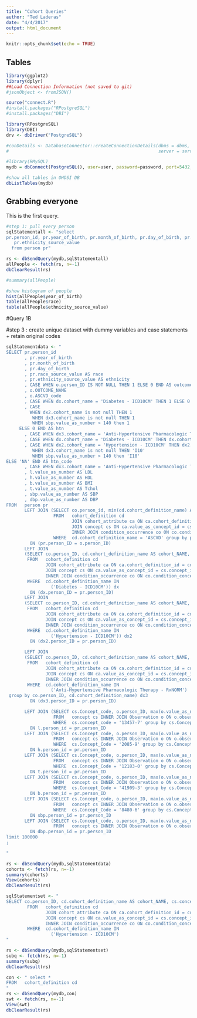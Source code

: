 ```yaml
---
title: "Cohort Queries"
author: "Ted Laderas"
date: "4/4/2017"
output: html_document
---
```


```r
knitr::opts_chunk$set(echo = TRUE)
```

## Tables

```r
library(ggplot2)
library(dplyr)
##Load Connection Information (not saved to git)
#jsonObject <- fromJSON()

source("connect.R")
#install.packages("RPostgreSQL")
#install.packages("DBI")

library(RPostgreSQL)
library(DBI)
drv <- dbDriver("PostgreSQL")

#conDetails <- DatabaseConnector::createConnectionDetails(dbms = dbms, user = user, password=password,
#                                                         server = server, schema = schema, port = port)

#library(RMySQL)
mydb = dbConnect(PostgreSQL(), user=user, password=password, port=5432, dbname="ohdsi_omop", host="cmp03.acc.research.computing")

#show all tables in OHDSI DB
dbListTables(mydb)
```

## Grabbing everyone

This is the first query.

```r
#step 1: pull every person
sqlStatementall <- "select 
pr.person_id, pr.year_of_birth, pr.month_of_birth, pr.day_of_birth, pr.race_source_value as race, 
   pr.ethnicity_source_value 
  from person pr"

rs <- dbSendQuery(mydb,sqlStatementall)
allPeople <- fetch(rs, n=-1)
dbClearResult(rs)

#summary(allPeople)

#show histogram of people
hist(allPeople$year_of_birth)
table(allPeople$race)
table(allPeople$ethnicity_source_value)
```

#Query 1B

#step 3 : create unique dataset with dummy variables and case statements + retain original codes


```r
sqlStatementdata <- "
SELECT pr.person_id
       , pr.year_of_birth
       , pr.month_of_birth
       , pr.day_of_birth
       , pr.race_source_value AS race
       , pr.ethnicity_source_value AS ethnicity
       , CASE WHEN o.person_ID IS NOT NULL THEN 1 ELSE 0 END AS outcome
       , o.OUTCOME_NAME
       , o.ASCVD_code
       , CASE WHEN dx.cohort_name = 'Diabetes - ICD10CM' THEN 1 ELSE 0 END AS diabetes
       , CASE 
         WHEN dx2.cohort_name is not null THEN 1
          WHEN dx3.cohort_name is not null THEN 1
          WHEN sbp.value_as_number > 140 then 1 
     ELSE 0 END AS htn
       , CASE WHEN dx3.cohort_name = 'Anti-Hypertensive Pharmacologic Therapy - RxNORM' THEN 1 ELSE 0 END AS htn_treatment
       , CASE WHEN dx.cohort_name = 'Diabetes - ICD10CM' THEN dx.cohort_code ELSE 'NA' END AS diabetes_code
       , CASE WHEN dx2.cohort_name = 'Hypertension - ICD10CM' THEN dx2.cohort_code 
          WHEN dx3.cohort_name is not null THEN 'I10'
          WHEN sbp.value_as_number > 140 then 'I10' 
ELSE 'NA' END AS htn_code
       , CASE WHEN dx3.cohort_name = 'Anti-Hypertensive Pharmacologic Therapy - RxNORM' THEN dx3.cohort_code ELSE 'NA' END AS htn_tx_code
       , l.value_as_number AS LDL
       , h.value_as_number AS HDL
       , b.value_as_number AS BMI
       , t.value_as_number AS Tchol
       , sbp.value_as_number AS SBP
       , dbp.value_as_number AS DBP
FROM   person pr
       LEFT JOIN (SELECT co.person_id, min(cd.cohort_definition_name) AS OUTCOME_NAME, min(cs.concept_code) AS ASCVD_code
                  FROM   cohort_definition cd
                         JOIN cohort_attribute ca ON ca.cohort_definition_id = cd.cohort_definition_id
                         JOIN concept cs ON ca.value_as_concept_id = cs.concept_id
                         INNER JOIN condition_occurrence co ON co.condition_concept_id = cs.concept_id
                  WHERE  cd.cohort_definition_name = 'ASCVD' group by person_ID) o
         ON (pr.person_ID = o.person_ID)
       LEFT JOIN
       (SELECT co.person_ID, cd.cohort_definition_name AS cohort_NAME, cs.concept_code AS cohort_code
        FROM   cohort_definition cd
               JOIN cohort_attribute ca ON ca.cohort_definition_id = cd.cohort_definition_id
               JOIN concept cs ON ca.value_as_concept_id = cs.concept_id
               INNER JOIN condition_occurrence co ON co.condition_concept_id = cs.concept_id
        WHERE  cd.cohort_definition_name IN
                 ('Diabetes - ICD10CM')) dx
         ON (dx.person_ID = pr.person_ID)
       LEFT JOIN
       (SELECT co.person_ID, cd.cohort_definition_name AS cohort_NAME, cs.concept_code AS cohort_code
        FROM   cohort_definition cd
               JOIN cohort_attribute ca ON ca.cohort_definition_id = cd.cohort_definition_id
               JOIN concept cs ON ca.value_as_concept_id = cs.concept_id
               INNER JOIN condition_occurrence co ON co.condition_concept_id = cs.concept_id
        WHERE  cd.cohort_definition_name IN
                 ('Hypertension - ICD10CM')) dx2
         ON (dx2.person_ID = pr.person_ID)

       LEFT JOIN
       (SELECT co.person_ID, cd.cohort_definition_name AS cohort_NAME, string_agg(cs.concept_code,',') AS cohort_code
        FROM   cohort_definition cd
               JOIN cohort_attribute ca ON ca.cohort_definition_id = cd.cohort_definition_id
               JOIN concept cs ON ca.value_as_concept_id = cs.concept_id
               INNER JOIN condition_occurrence co ON co.condition_concept_id = cs.concept_id
        WHERE  cd.cohort_definition_name IN
                 ('Anti-Hypertensive Pharmacologic Therapy - RxNORM')
 group by co.person_ID, cd.cohort_definition_name) dx3
         ON (dx3.person_ID = pr.person_ID)

       LEFT JOIN (SELECT cs.Concept_code, o.person_ID, max(o.value_as_number) as value_as_number, max(o.observation_date) as odate
                  FROM   concept cs INNER JOIN Observation o ON o.observation_concept_id = cs.concept_id
                  WHERE  cs.concept_code = '13457-7' group by cs.Concept_code, o.person_ID) l
         ON l.person_id = pr.person_ID
       LEFT JOIN (SELECT cs.Concept_code, o.person_ID, max(o.value_as_number) as value_as_number, max(o.observation_date) as odate
                  FROM   concept cs INNER JOIN Observation o ON o.observation_concept_id = cs.concept_id
                  WHERE  cs.Concept_Code = '2085-9' group by cs.Concept_code, o.person_ID) h
         ON h.person_id = pr.person_ID
       LEFT JOIN (SELECT cs.Concept_code, o.person_ID, max(o.value_as_number) as value_as_number, max(o.observation_date) as odate
                  FROM   concept cs INNER JOIN Observation o ON o.observation_concept_id = cs.concept_id
                  WHERE  cs.Concept_Code = '12183-0' group by cs.Concept_code, o.person_ID) t
         ON t.person_id = pr.person_ID
       LEFT JOIN (SELECT cs.Concept_code, o.person_ID, max(o.value_as_number) as value_as_number, max(o.observation_date) as odate
                  FROM   concept cs INNER JOIN Observation o ON o.observation_concept_id = cs.concept_id
                  WHERE  cs.Concept_Code = '41909-3' group by cs.Concept_code, o.person_ID) b
         ON b.person_id = pr.person_ID
       LEFT JOIN (SELECT cs.Concept_code, o.person_ID, max(o.value_as_number) as value_as_number, max(o.observation_date) as odate
                  FROM   concept cs INNER JOIN Observation o ON o.observation_concept_id = cs.concept_id
                  WHERE  cs.Concept_Code = '8480-6' group by cs.Concept_code, o.person_ID) sbp
         ON sbp.person_id = pr.person_ID
       LEFT JOIN (SELECT cs.Concept_code, o.person_ID, max(o.value_as_number) as value_as_number, max(o.observation_date) as odate
                  FROM   concept cs INNER JOIN Observation o ON o.observation_concept_id = cs.concept_id  WHERE  cs.Concept_Code = '8462-4' group by cs.Concept_code, o.person_ID) dbp
         ON dbp.person_id = pr.person_ID
limit 100000
;

"

rs <- dbSendQuery(mydb,sqlStatementdata)
cohorts <- fetch(rs, n=-1)
summary(cohorts)
View(cohorts)
dbClearResult(rs)
```

```r
sqlStatementset <- "
SELECT co.person_ID, cd.cohort_definition_name AS cohort_NAME, cs.concept_code AS cohort_code
        FROM   cohort_definition cd
               JOIN cohort_attribute ca ON ca.cohort_definition_id = cd.cohort_definition_id
               JOIN concept cs ON ca.value_as_concept_id = cs.concept_id
               INNER JOIN condition_occurrence co ON co.condition_concept_id = cs.concept_id
        WHERE  cd.cohort_definition_name IN
                 ('Hypertension - ICD10CM')
"

rs <- dbSendQuery(mydb,sqlStatementset)
subq <- fetch(rs, n=-1)
summary(subq)
dbClearResult(rs)
```
```r
con <- " select * 
FROM   cohort_definition cd
"
rs <- dbSendQuery(mydb,con)
swt <- fetch(rs, n=-1)
View(swt)
dbClearResult(rs)
```
